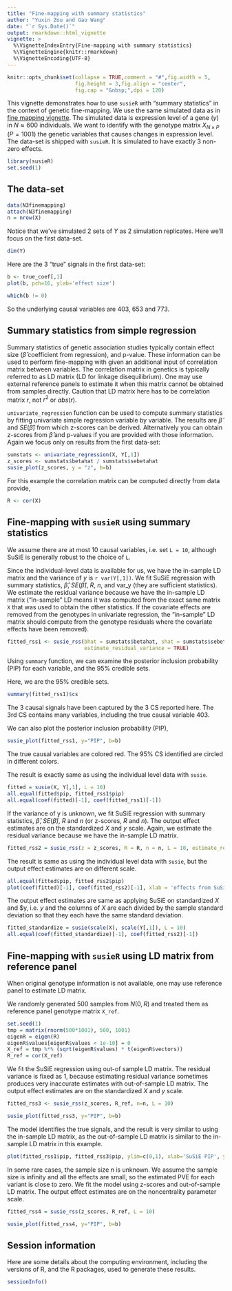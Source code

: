 ```yaml
---
title: "Fine-mapping with summary statistics"
author: "Yuxin Zou and Gao Wang"
date: "`r Sys.Date()`"
output: rmarkdown::html_vignette
vignette: >
  %\VignetteIndexEntry{Fine-mapping with summary statistics}
  %\VignetteEngine{knitr::rmarkdown}
  %\VignetteEncoding{UTF-8}
---
```


```r
knitr::opts_chunk$set(collapse = TRUE,comment = "#",fig.width = 5,
                      fig.height = 3,fig.align = "center",
                      fig.cap = "&nbsp;",dpi = 120)
```

This vignette demonstrates how to use `susieR` with "summary statistics" in the context of genetic fine-mapping. 
We use the same simulated data as in [fine mapping vignette](finemapping.html). The simulated data is expression level of a gene ($y$) in $N \approx 600$ individuals. 
We want to identify with the genotype matrix $X_{N\times P}$ ($P=1001$) the genetic variables that causes changes in expression level. The data-set is shipped with `susieR`. It is simulated to have exactly 3 non-zero effects.

```r
library(susieR)
set.seed(1)
```

## The data-set

```r
data(N3finemapping)
attach(N3finemapping)
n = nrow(X)
```

Notice that we've simulated 2 sets of $Y$ as 2 simulation replicates. Here we'll focus on the first data-set.

```r
dim(Y)
```

Here are the 3 "true" signals in the first data-set:

```r
b <- true_coef[,1]
plot(b, pch=16, ylab='effect size')
```

```r
which(b != 0)
```

So the underlying causal variables are 403, 653 and 773.

## Summary statistics from simple regression

Summary statistics of genetic association studies typically contain effect size ($\hat{\beta}$ coefficient from regression), and p-value. 
These information can be used to perform fine-mapping with given an additional input of correlation matrix between variables.
The correlation matrix in genetics is typically referred to as LD matrix (LD for linkage disequilibrium). 
One may use external reference panels to estimate it when this matrix cannot be obtained from samples directly.
Caution that LD matrix here has to be correlation matrix $r$, not $r^2$ or $abs(r)$.

`univariate_regression` function can be used to compute 
summary statistics by fitting univariate simple regression variable by variable.
The results are $\hat{\beta}$ and $SE(\hat{\beta})$ from which z-scores can be derived. 
Alternatively you can obtain z-scores from $\hat{\beta}$ and p-values if you are provided with those information.
Again we focus only on results from the first data-set:

```r
sumstats <- univariate_regression(X, Y[,1])
z_scores <- sumstats$betahat / sumstats$sebetahat
susie_plot(z_scores, y = "z", b=b)
```

For this example the correlation matrix can be computed directly from data provide,

```r
R <- cor(X)
```

## Fine-mapping with `susieR` using summary statistics

We assume there are at most 10 causal variables, i.e. set `L = 10`, although SuSiE is generally robust to the choice of `L`.

Since the individual-level data is available for us, we have the in-sample LD matrix and the variance of $y$ is `r var(Y[,1])`. We fit SuSiE regression with summary statistics, $\hat{\beta}$, $SE(\hat{\beta})$, $R$, $n$, and var_y (they are sufficient statistics). We estimate the residual variance because we have the in-sample LD matrix ("in-sample" LD means it was computed from the exact same matrix `X` that was used to obtain the other statistics. If the covariate effects are removed from the genotypes in univariate regression, the "in-sample" LD matrix should compute from the genotype residuals where the covariate effects have been removed).

```r
fitted_rss1 <- susie_rss(bhat = sumstats$betahat, shat = sumstats$sebetahat, n = n, R = R, var_y = var(Y[,1]), L = 10,
                         estimate_residual_variance = TRUE)
```

Using `summary` function, we can examine the posterior inclusion probability (PIP) for each variable, and the 95% credible sets. 

Here, we are the 95% credible sets.

```r
summary(fitted_rss1)$cs
```

The 3 causal signals have been captured by the 3 CS reported here. The
3rd CS contains many variables, including the true causal variable
403.

We can also plot the posterior inclusion probability (PIP),

```r
susie_plot(fitted_rss1, y="PIP", b=b)
```

The true causal variables are colored red. The 95% CS identified are circled in different colors.

The result is exactly same as using the individual level data with `susie`.

```r
fitted = susie(X, Y[,1], L = 10)
all.equal(fitted$pip, fitted_rss1$pip)
all.equal(coef(fitted)[-1], coef(fitted_rss1)[-1])
```

If the variance of y is unknown, we fit SuSiE regression with summary statistics, $\hat{\beta}$, $SE(\hat{\beta})$, $R$ and $n$ (or z-scores, $R$ and $n$). The output effect estimates are on the standardized $X$ and $y$ scale. Again, we estimate the residual variance because we have the in-sample LD matrix.

```r
fitted_rss2 = susie_rss(z = z_scores, R = R, n = n, L = 10, estimate_residual_variance = TRUE)
```

The result is same as using the individual level data with `susie`, but the output effect estimates are on different scale.
```r
all.equal(fitted$pip, fitted_rss2$pip)
plot(coef(fitted)[-1], coef(fitted_rss2)[-1], xlab = 'effects from SuSiE', ylab = 'effects from SuSiE-RSS', xlim=c(-1,1), ylim=c(-0.3,0.3))
```

The output effect estimates are same as applying SuSiE on standardized $X$ and $y, i.e. $y$ and the columns of $X$ are each divided by the sample standard deviation so that they each have the same standard deviation.

```r
fitted_standardize = susie(scale(X), scale(Y[,1]), L = 10)
all.equal(coef(fitted_standardize)[-1], coef(fitted_rss2)[-1])
```


## Fine-mapping with `susieR` using LD matrix from reference panel

When original genotype information is not available, one may use reference panel to estimate LD matrix.

We randomly generated 500 samples from $N(0,R)$ and treated them as reference panel genotype matrix `X_ref`.
```r
set.seed(1)
tmp = matrix(rnorm(500*1001), 500, 1001)
eigenR = eigen(R)
eigenR$values[eigenR$values < 1e-10] = 0
X_ref = tmp %*% (sqrt(eigenR$values) * t(eigenR$vectors))
R_ref = cor(X_ref)
```

We fit the SuSiE regression using out-of sample LD matrix. The residual variance is fixed as 1, because estimating residual variance sometimes produces very inaccurate estimates with out-of-sample LD matrix. The output effect estimates are on the standardized $X$ and $y$ scale.

```r
fitted_rss3 <- susie_rss(z_scores, R_ref, n=n, L = 10)
```

```r
susie_plot(fitted_rss3, y="PIP", b=b)
```
The model identifies the true signals, and the result is very similar to using the in-sample LD matrix, as the out-of-sample LD matrix is similar to the in-sample LD matrix in this example.

```r
plot(fitted_rss1$pip, fitted_rss3$pip, ylim=c(0,1), xlab='SuSiE PIP', ylab='SuSiE-RSS PIP')
```

In some rare cases, the sample size $n$ is unknown. We assume the sample size is infinity and all the effects are small, so the estimated PVE for each variant is close to zero. We fit the model using z-scores and out-of-sample LD matrix. The output effect estimates are on the noncentrality parameter scale.

```r
fitted_rss4 = susie_rss(z_scores, R_ref, L = 10)
```

```r
susie_plot(fitted_rss4, y="PIP", b=b)
```

## Session information

Here are some details about the computing environment, including the
versions of R, and the R packages, used to generate these results.

```r
sessionInfo()
```
